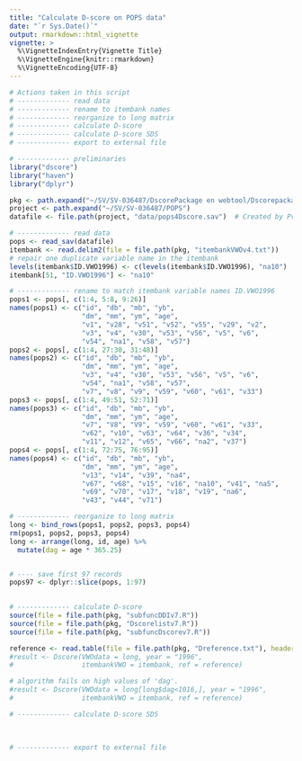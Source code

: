```yaml
---
title: "Calculate D-score on POPS data"
date: "`r Sys.Date()`"
output: rmarkdown::html_vignette
vignette: >
  %\VignetteIndexEntry{Vignette Title}
  %\VignetteEngine{knitr::rmarkdown}
  %\VignetteEncoding{UTF-8}
---
```


```r
# Actions taken in this script
# ------------- read data
# ------------- rename to itembank names
# ------------- reorganize to long matrix
# ------------- calculate D-score
# ------------- calculate D-score SDS
# ------------- export to external file

# ------------- preliminaries
library("dscore")
library("haven")
library("dplyr")

pkg <- path.expand("~/SV/SV-036487/DscorePackage en webtool/DscorepackageV7")
project <- path.expand("~/SV/SV-036487/POPS")
datafile <- file.path(project, "data/pops4Dscore.sav")  # Created by PvD 13oct2015

# ------------- read data
pops <- read_sav(datafile)
itembank <- read.delim2(file = file.path(pkg, "itembankVWOv4.txt"))
# repair one duplicate variable name in the itembank
levels(itembank$ID.VWO1996) <- c(levels(itembank$ID.VWO1996), "na10")
itembank[51, "ID.VWO1996"] <- "na10"

# ------------- rename to match itembank variable names ID.VWO1996
pops1 <- pops[, c(1:4, 5:8, 9:26)]
names(pops1) <- c("id", "db", "mb", "yb",
                  "dm", "mm", "ym", "age", 
                  "v1", "v28", "v51", "v52", "v55", "v29", "v2",
                  "v3", "v4", "v30", "v53", "v56", "v5", "v6", 
                  "v54", "na1", "v58", "v57")
pops2 <- pops[, c(1:4, 27:30, 31:48)]
names(pops2) <- c("id", "db", "mb", "yb",
                  "dm", "mm", "ym", "age", 
                  "v3", "v4", "v30", "v53", "v56", "v5", "v6",
                  "v54", "na1", "v58", "v57",
                  "v7", "v8", "v9", "v59", "v60", "v61", "v33")
pops3 <- pops[, c(1:4, 49:51, 52:71)]
names(pops3) <- c("id", "db", "mb", "yb",
                  "dm", "mm", "ym", "age", 
                  "v7", "V8", "V9", "v59", "v60", "v61", "v33",
                  "v62", "v10", "v63", "v64", "v36", "v34", 
                  "v11", "v12", "v65", "v66", "na2", "v37")
pops4 <- pops[, c(1:4, 72:75, 76:95)]
names(pops4) <- c("id", "db", "mb", "yb", 
                  "dm", "mm", "ym", "age", 
                  "v13", "v14", "v39", "na4", 
                  "v67", "v68", "v15", "v16", "na10", "v41", "na5",
                  "v69", "v70", "v17", "v18", "v19", "na6",
                  "v43", "v44", "v71")

# ------------- reorganize to long matrix
long <- bind_rows(pops1, pops2, pops3, pops4)
rm(pops1, pops2, pops3, pops4)
long <- arrange(long, id, age) %>% 
  mutate(dag = age * 365.25)


# ---- save first 97 records 
pops97 <- dplyr::slice(pops, 1:97)
  

# ------------- calculate D-score
source(file = file.path(pkg, "subfuncDDIv7.R"))
source(file = file.path(pkg, "Dscorelistv7.R"))
source(file = file.path(pkg, "subfuncDscorev7.R"))

reference <- read.table(file = file.path(pkg, "Dreference.txt"), header = TRUE)
#result <- Dscore(VWOdata = long, year = "1996", 
#                 itembankVWO = itembank, ref = reference)

# algorithm fails on high values of 'dag'. 
#result <- Dscore(VWOdata = long[long$dag<1016,], year = "1996", 
#                 itembankVWO = itembank, ref = reference)

# ------------- calculate D-score SDS
             
             
             
# ------------- export to external file
             
           
``` 

             
